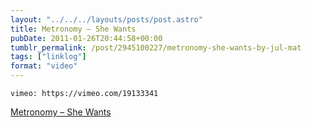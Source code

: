 ```yaml
---
layout: "../../../layouts/posts/post.astro"
title: Metronomy – She Wants
pubDate: 2011-01-26T20:44:58+00:00
tumblr_permalink: /post/2945100227/metronomy-she-wants-by-jul-mat
tags: ["linklog"]
format: "video"
---
```


`vimeo: https://vimeo.com/19133341`

[Metronomy &#8211; She Wants][1]

[1]: https://vimeo.com/19133341
